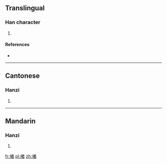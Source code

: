 ==Translingual==

===Han character===
{{Han char|rn=64|rad=手|as=12|sn=15|four=|canj=手廿手山 (QTQU)|ids=⿰[[扌]][[着]]}}

# {{defn|Han|sort=手12}}

====References====
* {{Han ref|kx=0456.220|dkj=12752|hdz=31962.050|uh=64AF|ud=25775}}

----

==Cantonese==

===Hanzi===
{{yue-hanzi|jyut=[[zoek3]]|y=jeuk3}}

# {{defn|lang=yue|sort=手12}}

----

==Mandarin==

===Hanzi===
{{cmn-hanzi|pin=[[zhuó]] ([[zhuo2]]), [[suàn]] ([[suan4]]), [[xuǎn]] ([[xuan3]])|wg=cho<sup>2</sup>, suan<sup>4</sup>, hsüan<sup>3</sup>}}

# {{defn|lang=cmn|sort=手12}}

[[fr:撯]]
[[pl:撯]]
[[zh:撯]]
